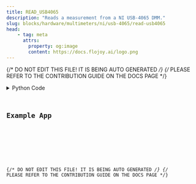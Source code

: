 ```yaml
---
title: READ_USB4065
description: "Reads a measurement from a NI USB-4065 DMM."
slug: blocks/hardware/multimeters/ni/usb-4065/read-usb4065
head:
    - tag: meta
      attrs:
        property: og:image
        content: https://docs.flojoy.ai/logo.png
---
```


{/* DO NOT EDIT THIS FILE! IT IS BEING AUTO GENERATED */}
{/* PLEASE REFER TO THE CONTRIBUTION GUIDE ON THE DOCS PAGE */}


<DownloadStudioBanner />
<PythonDocsDisplay docstring={block_data["docstring"]} />
<details>
<summary>Python Code</summary>



<Code code={pythonCode} lang="py" wrap theme="dracula" />

[Find this Flojoy Block on GitHub](https://github.com/flojoy-ai/blocks/blob/main/blocks/HARDWARE/MULTIMETERS/NI/USB_4065/READ_USB4065/READ_USB4065.py)

</details>

## Example App


<GetHelpWidget />


<AppDisplay app={app} blockName="READ_USB4065" client:visible />


<Example />

{/* DO NOT EDIT THIS FILE! IT IS BEING AUTO GENERATED */}
{/* PLEASE REFER TO THE CONTRIBUTION GUIDE ON THE DOCS PAGE */}
